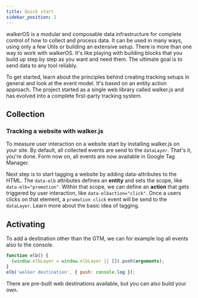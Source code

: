 ```yaml
---
title: Quick start
sidebar_position: 2
---
```



walkerOS is a modular and composable data infrastructure for complete control
of&nbsp;<Link to="/docs/walkeros/event-model">how to collect</Link> and process
data. It can be used in many ways, using only a
few&nbsp;<Link to="/docs/utils/">Utils</Link> or building
an&nbsp;<Link to="/docs/#complete-infrastructure">extensive setup</Link>. There
is more than one way to work with walkerOS. It's like playing with building
blocks that you build up step by step as you want and need them. The ultimate
goal is to send data to any tool reliably.

To get started, learn about the principles behind creating tracking setups in
general and look at the&nbsp;<Link to="/docs/walkeros/event-model">event
model</Link>. It's based on
an&nbsp;<Link to="/docs/walkeros/event-model#entity-action-approach">entity
action</Link> approach. The project started as a single web library
called&nbsp;<Link to="/docs/sources/walkerjs/">walker.js</Link> and has evolved
into a complete first-party tracking system.

## Collection

### Tracking a website with walker.js

To measure user interaction on a website start by installing walker.js on your
site. By default, all collected events are send to the `dataLayer`. That's it,
you're done. Form now on, all events are now available in Google Tag Manager.

Next step is to
start&nbsp;<Link to="/docs/sources/walkerjs/tagging/">tagging</Link> a website
by adding data-attributes to the HTML. The `data-elb` attributes defines an
**entity** and sets the scope, like `data-elb="promotion"`. Within that scope,
we can define an **action** that gets triggered by user interaction, like
`data-elbaction="click"`. Once a users clicks on that element, a
`promotion click` event will be send to the `dataLayer`. Learn more about
the&nbsp;<Link to="/docs/sources/walkerjs/#basic-idea">basic idea</Link> of
tagging.

## Activating

To&nbsp;<Link to="/docs/sources/walkerjs/commands#destinations">add a
destination</Link> other than the GTM, we can for example log all events also to
the console.

```js
function elb() {
  (window.elbLayer = window.elbLayer || []).push(arguments);
}
elb('walker destination', { push: console.log });
```

There are&nbsp;<Link to="/docs/destinations/web/">pre-built web
destinations</Link> available, but you can
also&nbsp;<Link to="/docs/destinations/web/#create-your-own">build your
own</Link>.

